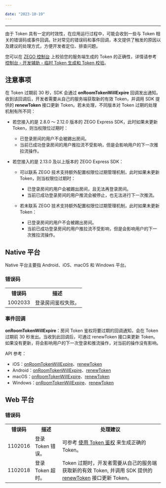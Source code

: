 ```yaml
---

date: "2023-10-19"
---
```


<Title>Express 如何处理 Token 相关错误码？</Title>



- - -

由于 Token 具有一定的时效性，在应用运行过程中，可能会收到一些与 Token 相关的错误码或事件回调。针对常见的错误码和事件回调，本文提供了触发的原因以及建议的处理方式，方便开发者定位、排查问题。

<Note title="说明">


您可以在 [ZEGO 控制台](https://console.zego.im) 上校验您的服务端生成的 Token 的正确性，详情请参考 [控制台 - 开发辅助 - 临时 Token 生成和 Token 校验](/console/development-assistance/temporary-token#生成临时-token)。

</Note>



## 注意事项

在 Token 过期前 30 秒，SDK 会通过 **onRoomTokenWillExpire** 回调发出通知。收到该回调后，开发者需要从自己的服务端获取新的有效 Token，并调用 SDK 提供的 **renewToken** 接口更新 Token。若未处理，不同版本对 Token 过期的处理机制有所不同：

- 若您接入的是 2.8.0 ～ 2.12.0 版本的 ZEGO Express SDK，此时如果未更新 Token，则当权限位过期时：

    - 已登录房间的用户不会被踢出房间。
    - 当前已成功登录房间的用户推拉流不受影响，但是会影响用户的下一次推拉流操作。

- 若您接入的是 2.13.0 及以上版本的 ZEGO Express SDK：

    - 可以联系 ZEGO 技术支持额外配置权限位过期管理机制，此时如果未更新 Token，则当权限位过期时：
    
        - 已登录房间的用户会被踢出房间，且无法再登录房间。
        - 当前已成功登录房间的用户推流会被停止，也无法进行下一次推流。

    - 若未联系 ZEGO 技术支持额外配置权限位过期管理机制，此时如果未更新 Token：

        - 已登录房间的用户不会被踢出房间。
        - 当前已成功登录房间的用户推拉流不受影响，但是会影响用户的下一次推拉流操作。


## Native 平台

Native 平台主要指 Android、iOS、macOS 和 Windows 平台。


### 错误码

<table>
  
  <tbody><tr>
    <th>错误码</th>
    <th>描述</th>
  </tr>
  <tr>
    <td>1002033</td>
    <td>登录房间鉴权失败。</td>
  </tr>
</tbody></table>


### 事件回调

**onRoomTokenWillExpire**：房间 Token 鉴权将要过期的回调通知，会在 Token 过期前 30 秒发出。当收到此回调后，可通过 renewToken 接口来更新 Token。如果没有更新，将会影响用户的下一次登录和推流操作，对当前的操作没有影响。

API 参考：

- iOS：[onRoomTokenWillExpire](https://doc-zh.zego.im/article/api?doc=Express_Video_SDK_API~ObjectiveC_ios~protocol~zego-event-handler#on-room-token-will-expire-room-id)、[renewToken](https://doc-zh.zego.im/article/api?doc=Express_Video_SDK_API~ObjectiveC_ios~class~zego-express-engine#switch-room-to-room-id-config)
- Android：[onRoomTokenWillExpire](https://doc-zh.zego.im/article/api?doc=Express_Video_SDK_API~Java_android~class~im-zego-zegoexpress-callback-i-zego-event-handler#on-room-token-will-expire)、[renewToken](https://doc-zh.zego.im/article/api?doc=Express_Video_SDK_API~Java_android~class~im-zego-zegoexpress-zego-express-engine#renew-token)
- macOS：[onRoomTokenWillExpire](https://doc-zh.zego.im/article/api?doc=Express_Video_SDK_API~ObjectiveC_macos~protocol~zego-event-handler#on-room-token-will-expire-room-id)、[renewToken](https://doc-zh.zego.im/article/api?doc=Express_Video_SDK_API~ObjectiveC_macos~class~zego-express-engine#switch-room-to-room-id-config)
- Windows：[onRoomTokenWillExpire](https://doc-zh.zego.im/article/api?doc=Express_Video_SDK_API~CPP_windows~class~zego-express-i-zego-event-handler#on-room-token-will-expire)、[renewToken](https://doc-zh.zego.im/article/api?doc=Express_Video_SDK_API~CPP_windows~class~zego-express-i-zego-express-engine#renew-token)


## Web 平台

### 错误码

<table>
  
  <tbody><tr>
    <th>错误码</th>
    <th>描述</th>
    <th>处理建议</th>
  </tr>
  <tr>
    <td>1102016</td>
    <td>登录 Token 错误。</td>
    <td>可参考 <a target="_blank" href="/real-time-video-web/communication/using-token-authentication">使用 Token 鉴权</a> 来生成正确的 Token。</td>
  </tr>
  <tr>
    <td>1102018</td>
    <td>登录 Token 超时。</td>
    <td>Token 过期时，开发者需要从自己的服务端获取新的有效 Token, 并调用 SDK 提供的 <a target="_blank" href="https://doc-zh.zego.im/article/api?doc=Express_Video_SDK_API~javascript_web~class~ZegoExpressEngine&amp;jumpType=route#renew-token">renewToken</a> 接口更新 Token。</td>
  </tr>
</tbody></table>

